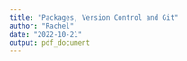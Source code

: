 ```yaml
---
title: "Packages, Version Control and Git"
author: "Rachel"
date: "2022-10-21"
output: pdf_document
---
```


```r

```